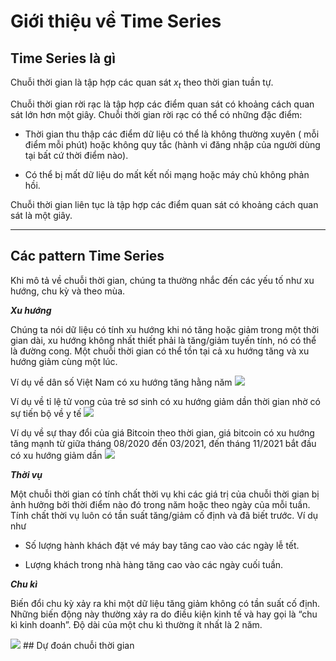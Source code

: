 # Giới thiệu về Time Series
## Time Series là gì
Chuỗi thời gian là tập hợp các quan sát $x_t$ theo thời gian tuần tự.

Chuỗi thời gian rời rạc là tập hợp các điểm quan sát có khoảng cách quan sát lớn hơn một giây. Chuỗi thời gian rời rạc có thể có những đặc điểm:

- Thời gian thu thập các điểm dữ liệu có thể là không thường xuyên ( mỗi điểm mỗi phút) hoặc không quy tắc (hành vi đăng nhập của người dùng tại bất cứ thời điểm nào).

- Có thể bị mất dữ liệu do mất kết nối mạng hoặc máy chủ không phản hồi.

Chuỗi thời gian liên tục là tập hợp các điểm quan sát có khoảng cách quan sát là một giây.

---

## Các pattern Time Series

Khi mô tả về chuỗi thời gian, chúng ta thường nhắc đến các yếu tố như xu hướng, chu kỳ và theo mùa.

***Xu hướng***

Chúng ta nói dữ liệu có tính xu hướng khi nó tăng hoặc giảm trong một thời gian dài, xu hướng không nhất thiết phải là tăng/giảm tuyến tính, nó có thể là đường cong. Một chuỗi thời gian có thể tồn tại cả xu hướng tăng và xu hướng giảm cùng một lúc.

Ví dụ về dân số Việt Nam có xu hướng tăng hằng năm
![](../images/01/danso.png)

Ví dụ về tỉ lệ tử vong của trẻ sơ sinh có xu hướng giảm dần thời gian nhờ có sự tiến bộ về y tế
![](https://upload.wikimedia.org/wikipedia/commons/1/15/First-World-Infant-Mortality-Trends.jpg)

Ví dụ về sự thay đổi của giá Bitcoin theo thời gian, giá bitcoin có xu hướng tăng mạnh từ giữa tháng 08/2020 đến 03/2021, đến tháng 11/2021 bắt đầu có xu hướng giảm dần
![](../images/01/coin.png)

***Thời vụ***

Một chuỗi thời gian có tính chất thời vụ khi các giá trị của chuỗi thời gian bị ảnh hưởng bởi thời điểm nào đó trong năm hoặc theo ngày của mỗi tuần. Tính chất thời vụ luôn có tần suất tăng/giảm cố định và đã biết trước.
Ví dụ như

- Số lượng hành khách đặt vé máy bay tăng cao vào các ngày lễ tết.

- Lượng khách trong nhà hàng tăng cao vào các ngày cuối tuần.


***Chu kì***

Biến đổi chu kỳ xảy ra khi một dữ liệu tăng giảm không có tần suất cố định. Những biến động này thường xảy ra do điều kiện kinh tế và hay gọi là "chu kì kinh doanh". Độ dài của một chu kì thường ít nhất là 2 năm.

![](https://sciencetheory.net/wp-content/uploads/2020/03/Business-Cycle-Graph-e1577193470836.png)
## Dự đoán chuỗi thời gian